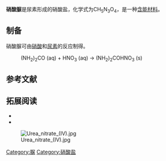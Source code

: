 {{distinguish|硝基脲}}
{{chembox
| Verifiedfields = changed
| Watchedfields = changed
| verifiedrevid = 426796341
| ImageFile = Urea nitrate.png
| ImageName = Structural formulae of the ions in urea nitrate
| ImageFile1 = Urea-nitrate-3D-balls.png
| ImageSize1 = 220px
| ImageName1 = Ball-and-stick models of the ions in urea nitrate
| IUPACName = 
| OtherNames = 尿素硝酸盐
|Section1={{Chembox Identifiers
| CASNo_Ref = {{cascite|changed|??}}
| CASNo = 124-47-0
|  PubChem = 31295
|  ChemSpiderID_Ref = {{chemspidercite|changed|chemspider}}
| ChemSpiderID = 29035
|  SMILES = C(=O)(N)N.[N+](=O)(O)[O-]
|  InChI = 1/CH4N2O.HNO3/c2*2-1(3)4/h(H4,2,3,4);(H,2,3,4)
|  InChIKey = AYTGUZPQPXGYFS-UHFFFAOYAL
|  StdInChI_Ref = {{stdinchicite|changed|chemspider}}
| StdInChI = 1S/CH4N2O.HNO3/c2*2-1(3)4/h(H4,2,3,4);(H,2,3,4)
|  StdInChIKey_Ref = {{stdinchicite|changed|chemspider}}
| StdInChIKey = AYTGUZPQPXGYFS-UHFFFAOYSA-N
}}
|Section2={{Chembox Properties
| Formula = CH<sub>5</sub>N<sub>3</sub>O<sub>4</sub>
| MolarMass = 123.068 g/mol
| Appearance = 白色晶体<ref name=Tian>田德余 等. 含能材料及相关物手册. 国防工业出版社, 2011. pp 121. 200035 尿素硝酸盐</ref>
| Density = 1.69 g/cm<sup>3</sup>
| MeltingPt = 163℃（分解）
| BoilingPt = 
| Solubility = 难溶（冷水）
| SolubleOther = 可溶于热水和醇<ref name=Tian />}}
|Section3={{Chembox Hazards
| MainHazards = 刺激性
| FlashPt = 
| AutoignitionPt =
 }}
}}
'''硝酸脲'''是尿素形成的硝酸盐，化学式为CH<sub>5</sub>N<sub>3</sub>O<sub>4</sub>，是一种[[含能材料|含能材料]]。

==制备==
硝酸脲可由[[硝酸|硝酸]]和[[尿素|尿素]]的反应制得。
:(NH<sub>2</sub>)<sub>2</sub>CO (aq) + HNO<sub>3</sub> (aq) → (NH<sub>2</sub>)<sub>2</sub>COHNO<sub>3</sub> (s)

==参考文献==
{{reflist}}

==拓展阅读==
* {{cite journal |vauthors=Almog J, Burda G, Shloosh Y, Abramovich-Bar S, Wolf E, Tamiri T |title=Recovery and detection of urea nitrate in traces |journal=J. Forensic Sci. |volume=52 |issue=6 |pages=1284–90 |date=November 2007 |pmid=17868267 |doi=10.1111/j.1556-4029.2007.00551.x |url=https://archive.org/details/sim_journal-of-forensic-sciences_2007-11_52_6/page/1284}}
* {{cite journal |author=Mr.X |title=Improvised Urea Nitrate |journal=aware eZine Gamma |date=July 2008 |url=http://www.awarenetwork.org/etc/gamma/?x=5 |deadurl=yes |archiveurl=https://web.archive.org/web/20080920082234/http://www.awarenetwork.org/etc/gamma/?x=5 |archivedate=2008-09-20 }}

[[File:Urea_nitrate_(IV).jpg|thumb]]

{{脲}}

[[Category:脲|Category:脲]]
[[Category:硝酸盐|Category:硝酸盐]]